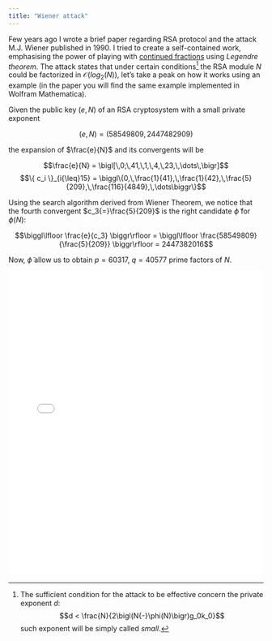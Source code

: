 ```yaml
---
title: "Wiener attack"
---
```





Few years ago I wrote a brief paper regarding RSA protocol and the attack M.J. Wiener published in 1990. I tried to create a self-contained work, emphasising the power of playing with [continued fractions](https://en.wikipedia.org/wiki/Continued_fraction) using *Legendre theorem*. The attack states that under certain conditions[^1] the RSA module $N$ could be factorized in $\mathcal{O}\big(log_2(N)\big)$, let's take a peak on how it works using an example (in the paper you will find the same example implemented in Wolfram Mathematica).

Given the public key $(e,N)$ of an RSA cryptosystem with a small private exponent

$$(e,N) = (58549809,2447482909)$$

the expansion of $\frac{e}{N}$ and its convergents will be

$$\frac{e}{N} = \bigl[\,0;\,41,\,1,\,4,\,23,\,\dots\,\bigr]$$
$$\{ c_i \}_{i{\leq}15} = \biggl\{0,\,\frac{1}{41},\,\frac{1}{42},\,\frac{5}{209},\,\frac{116}{4849},\,\dots\biggr\}$$

Using the search algorithm derived from Wiener Theorem, we notice that the fourth convergent $c_3{=}\frac{5}{209}$ is the right candidate $\widetilde{\phi}$ for $\phi(N)$:

$$\biggl\lfloor \frac{e}{c_3} \biggr\rfloor = \biggl\lfloor \frac{58549809}{\frac{5}{209}} \biggr\rfloor = 2447382016$$

Now, $\widetilde{\phi}$ allow us to obtain $p{=}60317$, $q{=}40577$ prime factors of $N$.

<p align="center">
  <embed src="src/wiener_attack.pdf" type="application/pdf" width="100%" height="600px"/>
</p>




[^1]: The sufficient condition for the attack to be effective concern the private exponent $d$:
$$d < \frac{N}{2\bigl(N{-}\phi(N)\bigr)g_0k_0}$$
such exponent will be simply called *small*.

